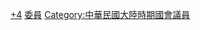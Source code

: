 [[Category:各屆立法院立法委員|+4]]
[[Category:訓政時期第四屆立法院|委員]]
[[Category:中華民國大陸時期國會議員|Category:中華民國大陸時期國會議員]]